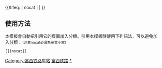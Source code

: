 {{鐵道路線| lua=1
| 模板名稱 = 富西铁路
| 名稱 = [[富西铁路]]
| 代表色 = #0033c9
| Logo = [[File:China Railways.svg|17px]]
| 背景顏色 = #FFFFFF
| 車站列表 = 富裕 ~ 小榆树 ~ 二道湾 ~ 青水山 ~ 团结 ~ 拉哈 ~ 光明站 (黑龙江) ~ 六合镇 ~ 八方 ~ 讷河 ~ 恒地营 ~ 老莱 ~ 对面泉 ~ 伊拉哈 ~ 九三 ~ 弯道 ~ 鹤山 ~ 新高峰 ~ 新彦 ~ 嫩江 ~ 哈达阳 ~ 哈力图 ~ 小黑山 ~ 红彦 ~ 杨木山 ~ 前达拉滨 ~ 达拉滨 ~ 大杨树东 ~ 大杨树 ~ 春亭阁 ~ 乌鲁布铁 ~ 朝阳村站 (内蒙古) ~ 讷尔克气 ~ 白桦排 ~ 加南 ~ 加格达奇 ~ 松树林 ~ 翠峰 ~ 小扬气 ~ 古源 ~ 大扬气 ~ 劲松站 (内蒙古) ~ 新天站 (大兴安岭) ~ 太阳沟 ~ 塔源 ~ 林海 ~ 新林站 (黑龙江省) ~ 大乌苏 ~ 碧州 ~ 翠岗 ~ 富乐 ~ 塔尔根 ~ 塔河 ~ 绣峰 ~ 瓦拉干 ~ 西罗奇 ~ 蒙克山 ~ 盘古 ~ 樟岭 ~ 聂河 ~ 凌云 ~ 长缨 ~ 劲涛 ~ 朝晖 ~ 图强 ~ 育英 ~ 漠河 ~ 古莲
}}<includeonly>{{#ifeq: {{{1}}} | nocat | <!--空--> | [[Category:富西铁路车站]] }}</includeonly><noinclude>

==使用方法==
本模板會自動把引用它的頁面加入分類。引用本模板時使用下列語法，可以避免加入分類：<small>（注意nocat必須為英文小寫）</small>
 <nowiki>{{</nowiki>{{PAGENAME}}<nowiki>|nocat}}</nowiki>
[[Category:中國鐵路路線模板|富西铁路]]
[[Category:富西铁路车站|*]]
</noinclude>